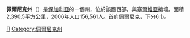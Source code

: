 {{Infobox Province of Bulgaria
|Cyrillic       = Област Перник
|Map            = Oblast Pernik.png
|Capital        = [[佩尔尼克|佩爾尼克]]
|Municipalities = 6
|Area           = 2,390.5 [[Square_kilometre|km²]]
|Density        = 68 persons/km²
|Population     = 156,561
|LicensePlate   = PK
|Governor       = 
|Website        = 
}}
'''佩爾尼克州'''（{{lang|bg|Област Перник}}）是[[保加利亞|保加利亞]]的一個州，位於該國西部，與[[塞爾維亞|塞爾維亞]]接壤。面積2,390.5平方公里，2006年人口156,561人。首府[[佩爾尼克|佩爾尼克]]，下分6市。

{{Bulgaria}}

[[Category:保加利亞行政區劃|П]]
[[Category:佩爾尼克州|Category:佩爾尼克州]]